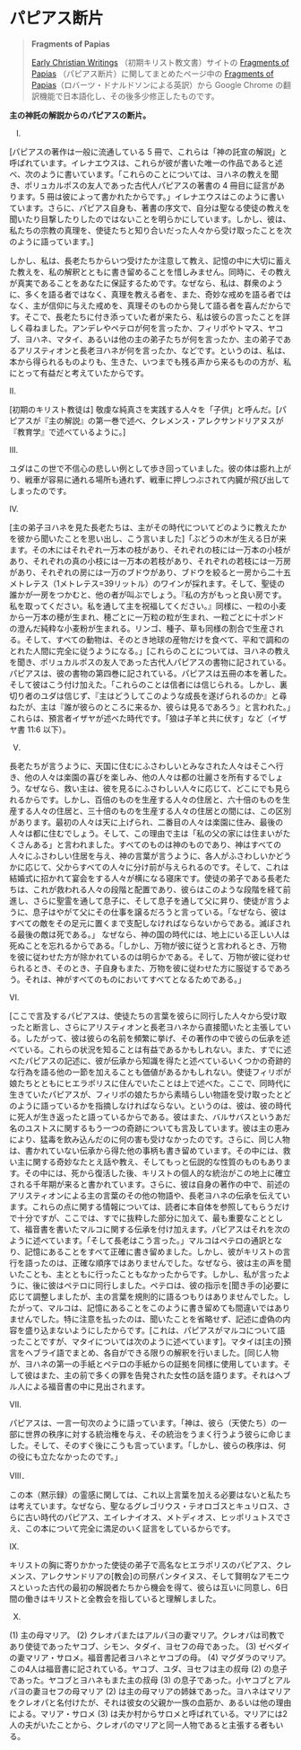 # パピアス断片

> **Fragments of Papias**
>
> [Early Christian Writings](https://www.earlychristianwritings.com) （初期キリスト教文書）サイトの [Fragments of Papias](https://www.earlychristianwritings.com/papias.html) （パピアス断片）に関してまとめたページ中の [Fragments of Papias](https://www.earlychristianwritings.com/text/papias.html)（ロバーツ・ドナルドソンによる英訳）から Google Chrome の翻訳機能で日本語化し、その後多少修正したものです。

**主の神託の解説からのパピアスの断片。**

I.

\[パピアスの著作は一般に流通している 5 冊で、これらは「神の託宣の解説」と呼ばれています。イレナエウスは、これらが彼が書いた唯一の作品であると述べ、次のように書いています。「これらのことについては、ヨハネの教えを聞き、ポリュカルポスの友人であった古代人パピアスの著書の 4 冊目に証言があります。5 冊は彼によって書かれたからです。」イレナエウスはこのように書いています。さらに、パピアス自身も、著書の序文で、自分は聖なる使徒の教えを聞いたり目撃したりしたのではないことを明らかにしています。しかし、彼は、私たちの宗教の真理を、使徒たちと知り合いだった人々から受け取ったことを次のように語っています。\]

しかし、私は、長老たちからいつ受けたか注意して教え、記憶の中に大切に蓄えた教えを、私の解釈とともに書き留めることを惜しみません。同時に、その教えが真実であることをあなたに保証するためです。なぜなら、私は、群衆のように、多くを語る者ではなく、真理を教える者を、また、奇妙な戒めを語る者ではなく、主が信仰に与えた戒めを、真理そのものから発して語る者を喜んだからです。そこで、長老たちに付き添っていた者が来たら、私は彼らの言ったことを詳しく尋ねました。アンデレやペテロが何を言ったか、フィリポやトマス、ヤコブ、ヨハネ、マタイ、あるいは他の主の弟子たちが何を言ったか、主の弟子であるアリスティオンと長老ヨハネが何を言ったか、などです。というのは、私は、本から得られるものよりも、生きた、いつまでも残る声から来るものの方が、私にとって有益だと考えていたからです。

II\.

\[初期のキリスト教徒は\] 敬虔な純真さを実践する人々を「子供」と呼んだ。\[パピアスが『主の解説』の第一巻で述べ、クレメンス・アレクサンドリアヌスが『教育学』で述べているように。\]

III\.

ユダはこの世で不信心の悲しい例として歩き回っていました。彼の体は膨れ上がり、戦車が容易に通れる場所も通れず、戦車に押しつぶされて内臓が飛び出してしまったのです。

IV\.

\[主の弟子ヨハネを見た長老たちは、主がその時代についてどのように教えたかを彼から聞いたことを思い出し、こう言いました\]「ぶどうの木が生える日が来ます。その木にはそれぞれ一万本の枝があり、それぞれの枝には一万本の小枝があり、それぞれの真の小枝には一万本の若枝があり、それぞれの若枝には一万房があり、それぞれの房には一万のブドウがあり、ブドウを絞ると一房から二十五メトレテス（1メトレテス=39リットル）のワインが採れます。そして、聖徒の誰かが一房をつかむと、他の者が叫ぶでしょう。『私の方がもっと良い房です。私を取ってください。私を通して主を祝福してください。』同様に、一粒の小麦から一万本の穂が生まれ、穂ごとに一万粒の粒が生まれ、一粒ごとに十ポンドの澄んだ純粋な小麦粉が生まれる。リンゴ、種子、草も同様の割合で生産される。そして、すべての動物は、そのとき地球の産物だけを食べて、平和で調和のとれた人間に完全に従うようになる。」\[これらのことについては、ヨハネの教えを聞き、ポリュカルポスの友人であった古代人パピアスの書物に記されている。パピアスは、彼の書物の第四巻に記されている。パピアスは五冊の本を著した。そして彼はこう付け加えた。「これらのことは信者には信じられる。しかし、裏切り者のユダは信じず、『主はどうしてこのような成長を遂げられるのか』と尋ねたが、主は『誰が彼らのところに来るか、彼らは見るであろう』と言われた。」これらは、預言者イザヤが述べた時代です。「狼は子羊と共に伏す」など（イザヤ書 11:6 以下）。

V.

長老たちが言うように、天国に住むにふさわしいとみなされた人々はそこへ行き、他の人々は楽園の喜びを楽しみ、他の人々は都の壮麗さを所有するでしょう。なぜなら、救い主は、彼を見るにふさわしい人々に応じて、どこにでも見られるからです。しかし、百倍のものを生産する人々の住居と、六十倍のものを生産する人々の住居と、三十倍のものを生産する人々の住居との間には、この区別があります。最初の人々は天に上げられ、二番目の人々は楽園に住み、最後の人々は都に住むでしょう。そして、この理由で主は「私の父の家には住まいがたくさんある」と言われました。すべてのものは神のものであり、神はすべての人々にふさわしい住居を与え、神の言葉が言うように、各人がふさわしいかどうかに応じて、父からすべての人々に分け前が与えられるのです。そして、これは結婚式に招かれて宴会をする人々が横になる寝床です。使徒の弟子である長老たちは、これが救われる人々の段階と配置であり、彼らはこのような段階を経て前進し、さらに聖霊を通して息子に、そして息子を通して父に昇り、使徒が言うように、息子はやがて父にその仕事を譲るだろうと言っている。「なぜなら、彼はすべての敵をその足元に置くまで支配しなければならないからである。滅ぼされる最後の敵は死である。」 なぜなら、神の国の時代には、地上にいる正しい人は死ぬことを忘れるからである。「しかし、万物が彼に従うと言われるとき、万物を彼に従わせた方が除かれているのは明らかである。そして、万物が彼に従わせられるとき、そのとき、子自身もまた、万物を彼に従わせた方に服従するであろう。それは、神がすべてのものにおいてすべてとなるためである。」

VI\.

\[ここで言及するパピアスは、使徒たちの言葉を彼らに同行した人々から受け取ったと断言し、さらにアリスティオンと長老ヨハネから直接聞いたと主張している。したがって、彼は彼らの名前を頻繁に挙げ、その著作の中で彼らの伝承を述べている。これらの状況を知ることは有益であるかもしれない。また、すでに述べたパピアスの記述に、彼が伝承から知識を得たと述べているいくつかの奇跡的な行為を語る他の一節を加えることも価値があるかもしれない。使徒フィリポが娘たちとともにヒエラポリスに住んでいたことは上で述べた。ここで、同時代に生きていたパピアスが、フィリポの娘たちから素晴らしい物語を受け取ったとどのように語っているかを指摘しなければならない。というのは、彼は、彼の時代に死人が生き返ったと語っているからである。彼はまた、バルサバスというあだ名のユストスに関するもう一つの奇跡についても言及しています。彼は主の恵みにより、猛毒を飲み込んだのに何の害も受けなかったのです。さらに、同じ人物は、書かれていない伝承から得た他の事柄も書き留めています。その中には、救い主に関する奇妙なたとえ話や教え、そしてもっと伝説的な性質のものもあります。その中には、死から復活した後、キリストの個人的な統治がこの地上に確立される千年期が来ると書かれています。さらに、彼は自身の著作の中で、前述のアリスティオンによる主の言葉のその他の物語や、長老ヨハネの伝承を伝えています。これらの点に関する情報については、読者に本自体を参照してもらうだけで十分ですが、ここでは、すでに抜粋した部分に加えて、最も重要なこととして、福音書を書いたマルコに関する伝承を付け加えます。パピアスはそれを次のように述べています。「そして長老はこう言った。」マルコはペテロの通訳となり、記憶にあることをすべて正確に書き留めました。しかし、彼がキリストの言行を語ったのは、正確な順序ではありませんでした。なぜなら、彼は主の声を聞いたことも、主とともに行ったこともなかったからです。しかし、私が言ったように、後に彼はペテロに同行しました。ペテロは、彼の指示を\[聞き手の\]必要に応じて調整しましたが、主の言葉を規則的に語るつもりはありませんでした。したがって、マルコは、記憶にあることをこのように書き留めても間違いではありませんでした。特に注意を払ったのは、聞いたことを省略せず、記述に虚偽の内容を盛り込まないようにしたからです。\[これは、パピアスがマルコについて語ったことですが、マタイについては次のように述べています\]。マタイは\[主の\]預言をヘブライ語でまとめ、各自ができる限りの解釈を行いました。\[同じ人物が、ヨハネの第一の手紙とペテロの手紙からの証拠を同様に使用しています。そして彼はまた、主の前で多くの罪を告発された女性の話を語ります。それはヘブル人による福音書の中に見出されます。

VII\.

パピアスは、一言一句次のように語っています。「神は、彼ら（天使たち）の一部に世界の秩序に対する統治権を与え、その統治をうまく行うよう彼らに命じました。そして、そのすぐ後にこうも言っています。「しかし、彼らの秩序は、何の役にも立たなかったのです。」

VIII．

この本（黙示録）の霊感に関しては、これ以上言葉を加える必要はないと私たちは考えています。なぜなら、聖なるグレゴリウス・テオロゴスとキュリロス、さらに古い時代のパピアス、エイレナイオス、メトディオス、ヒッポリュトスでさえ、この本について完全に満足のいく証言をしているからです。

IX\.

キリストの胸に寄りかかった使徒の弟子で高名なヒエラポリスのパピアス、クレメンス、アレクサンドリアの\[教会\]の司祭パンタイヌス、そして賢明なアモニウスといった古代の最初の解説者たちから機会を得て、彼らは互いに同意し、6日間の働きはキリストと全教会を指していると理解しました。

X.

\(1\) 主の母マリア。 (2) クレオパまたはアルパヨの妻マリア。クレオパは司教であり使徒であったヤコブ、シモン、タダイ、ヨセフの母であった。 (3) ゼベダイの妻マリア・サロメ。福音書記者ヨハネとヤコブの母。 (4) マグダラのマリア。この4人は福音書に記されている。ヤコブ、ユダ、ヨセフは主の叔母 (2) の息子であった。ヤコブとヨハネもまた主の叔母 (3) の息子であった。小ヤコブとアルパヨの妻ヨセフの母マリア (2) は主の母マリアの姉妹であった。ヨハネはマリアをクレオパと名付けたが、それは彼女の父親か一族の血筋か、あるいは他の理由による。マリア・サロメ (3) は夫か村からサロメと呼ばれている。マリアには2人の夫がいたことから、クレオパのマリアと同一人物であると主張する者もいる。
